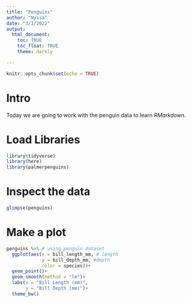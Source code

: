 ```yaml
---
title: "Penguins"
author: "Nyssa"
date: "3/1/2022"
output: 
  html_document:
    toc: TRUE 
    toc_float: TRUE 
    theme: darkly

---
```


```r
knitr::opts_chunk$set(echo = TRUE)
```

# Intro 

Today we are going to work with the penguin data to learn *RMarkdown*.

# Load Libraries

```r
library(tidyverse)
library(here)
library(palmerpenguins)
```

# Inspect the data
```r
glimpse(penguins)
```

# Make a plot 

```r
penguins %>% # using penguin dataset
  ggplot(aes(x = bill_length_mm, # length
             y = bill_depth_mm, #depth 
             color = species))+
  geom_point()+
  geom_smooth(method = "lm")+
  labs(x = "Bill Length (mm)",
       y = "Bill Depth (mm)")+
  theme_bw()
```






